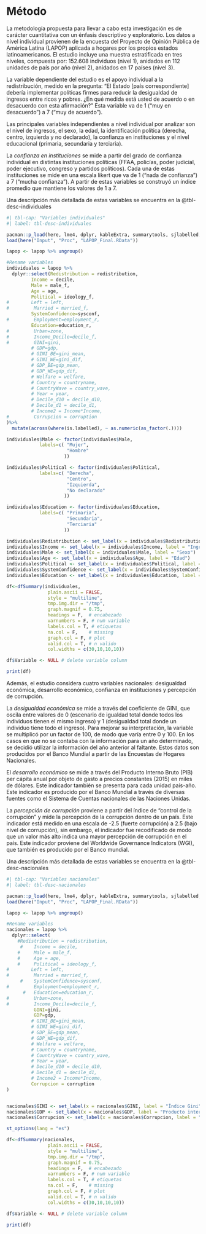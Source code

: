 
# Método

La metodología propuesta para llevar a cabo esta investigación es de carácter cuantitativa con un énfasis descriptivo y exploratorio. Los datos a nivel individual provienen de la encuesta del Proyecto de Opinión Pública de América Latina (LAPOP) aplicada a hogares por los propios estados latinoamericanos. El estudio incluye una muestra estratificada en tres niveles, compuesta por: 152.608 individuos (nivel 1), anidados en 112 unidades de país por año (nivel 2), anidados en 17 países (nivel 3).

La variable dependiente del estudio es el apoyo individual a la redistribución, medido en la pregunta: “El Estado [país correspondiente] debería implementar políticas firmes para reducir la desigualdad de ingresos entre ricos y pobres. ¿En qué medida está usted de acuerdo o en desacuerdo con esta afirmación?” Esta variable va de 1 (“muy en desacuerdo”) a 7 (“muy de acuerdo”).

Las principales variables independientes a nivel individual por analizar son el nivel de ingresos, el sexo, la edad, la identificación política (derecha, centro, izquierda y no declarado), la confianza en instituciones y el nivel educacional (primaria, secundaria y terciaria).

La *confianza en instituciones* se mide a partir del grado de confianza individual en distintas instituciones políticas (FFAA, policías, poder judicial, poder ejecutivo, congreso y partidos políticos). Cada una de estas instituciones se mide en una escala likert que va de 1 (“nada de confianza”) a 7 (“mucha confianza”). A partir de estas variables se construyó un índice promedio que mantiene los valores de 1 a 7.

Una descripción más detallada de estas variables se encuentra en la @tbl-desc-individuales


```r
#| tbl-cap: "Variables individuales"
#| label: tbl-desc-individuales

pacman::p_load(here, lme4, dplyr, kableExtra, summarytools, sjlabelled, haven)
load(here("Input", "Proc", "LAPOP_Final.RData"))

lapop <- lapop %>% ungroup()

#Rename variables
individuales = lapop %>% 
  dplyr::select(Redistribution = redistribution,
         Income = decile,
         Male = male_f,
         Age = age, 
         Political = ideology_f, 
#        Left = left, 
#         Married = married_f, 
         SystemConfidence=sysconf, 
#         Employment=employment_r, 
         Education=education_r, 
#         Urban=zone, 
#         Income_Decile=decile_f, 
#         GINI=gini,
         # GDP=gdp,
         # GINI_BE=gini_mean, 
         # GINI_WE=gini_dif, 
         # GDP_BE=gdp_mean, 
         # GDP_WE=gdp_dif,
         # Welfare = welfare,
         # Country = countryname,
         # CountryWave = country_wave,
         # Year = year,
         # Decile_d10 = decile_d10,
         # Decile_d1 = decile_d1,
         # Income2 = Income*Income,
#         Corrupcion = corruption
)%>%
  mutate(across(where(is.labelled), ~ as.numeric(as_factor(.))))

individuales$Male <- factor(individuales$Male,
            labels=c( "Mujer",
                      "Hombre"
                     ))

individuales$Political <- factor(individuales$Political,
            labels=c( "Derecha",
                      "Centro",
                      "Izquierda",
                      "No declarado"
                     ))

individuales$Education <- factor(individuales$Education,
            labels=c( "Primaria",
                      "Secundaria",
                      "Terciaria"
                     ))

individuales$Redistribution <- set_label(x = individuales$Redistribution, label = "Redistribución")
individuales$Income <- set_label(x = individuales$Income, label = "Ingresos")
individuales$Male <- set_label(x = individuales$Male, label = "Sexo")
individuales$Age <- set_label(x = individuales$Age, label = "Edad")
individuales$Political <- set_label(x = individuales$Political, label = "Identificación política")
individuales$SystemConfidence <- set_label(x = individuales$SystemConfidence, label = "Confianza en instituciones")
individuales$Education <- set_label(x = individuales$Education, label = "Nivel educacional")

df<-dfSummary(individuales,
               plain.ascii = FALSE,
               style = "multiline",
               tmp.img.dir = "/tmp",
               graph.magnif = 0.75,
               headings = F,  # encabezado
               varnumbers = F, # num variable
               labels.col = T, # etiquetas
               na.col = F,    # missing
               graph.col = F, # plot
               valid.col = T, # n valido
               col.widths = c(30,10,10,10))

df$Variable <- NULL # delete variable column

print(df)
```


Además, el estudio considera cuatro variables nacionales: desigualdad económica, desarrollo económico, confianza en instituciones y percepción de corrupción. 

La *desigualdad económica* se mide a través del coeficiente de GINI, que oscila entre valores de 0 (escenario de igualdad total donde todos los individuos tienen el mismo ingreso) y 1 (desigualdad total donde un individuo tiene todo el ingreso). Para mejorar su interpretación, la variable se multiplicó por un factor de 100, de modo que varía entre 0 y 100. En los casos en que no se contaba con la información para un año determinado, se decidió utilizar la información del año anterior al faltante. Estos datos son producidos por el Banco Mundial a partir de las Encuestas de Hogares Nacionales.

El *desarrollo económico* se mide a través del Producto Interno Bruto (PIB) per cápita anual por objeto de gasto a precios constantes (2015) en miles de dólares. Este indicador también se presenta para cada unidad país-año. Este indicador es producido por el Banco Mundial a través de diversas fuentes como el Sistema de Cuentas nacionales de las Naciones Unidas.

La *percepción de corrupción* proviene a partir del índice de "control de la corrupción" y mide la percepción de la corrupción dentro de un país. Este indicador está medido en una escala de -2.5 (fuerte corrupción) a 2.5 (bajo nivel de corrupción), sin embargo, el indicador fue recodificado de modo que un valor más alto indica una mayor percepción de corrupción en el país. Este indicador proviene del Worldwide Governance Indicators (WGI), que también es producido por el Banco mundial.

Una descripción más detallada de estas variables se encuentra en la @tbl-desc-nacionales

```r
#| tbl-cap: "Variables nacionales"
#| label: tbl-desc-nacionales

pacman::p_load(here, lme4, dplyr, kableExtra, summarytools, sjlabelled, haven)
load(here("Input", "Proc", "LAPOP_Final.RData"))

lapop <- lapop %>% ungroup()

#Rename variables
nacionales = lapop %>% 
  dplyr::select(
    #Redistribution = redistribution,
     #    Income = decile,
    #     Male = male_f,
    #     Age = age, 
    #     Political = ideology_f, 
#        Left = left, 
#         Married = married_f, 
     #    SystemConfidence=sysconf, 
#         Employment=employment_r, 
      #   Education=education_r, 
#         Urban=zone, 
#         Income_Decile=decile_f, 
          GINI=gini,
          GDP=gdp,
         # GINI_BE=gini_mean, 
         # GINI_WE=gini_dif, 
         # GDP_BE=gdp_mean, 
         # GDP_WE=gdp_dif,
         # Welfare = welfare,
         # Country = countryname,
         # CountryWave = country_wave,
         # Year = year,
         # Decile_d10 = decile_d10,
         # Decile_d1 = decile_d1,
         # Income2 = Income*Income,
         Corrupcion = corruption
)


nacionales$GINI <- set_label(x = nacionales$GINI, label = "Índice Gini")
nacionales$GDP <- set_label(x = nacionales$GDP, label = "Producto interno bruto per cápita")
nacionales$Corrupcion <- set_label(x = nacionales$Corrupcion, label = "Índice de control de corrupción")

st_options(lang = "es")

df<-dfSummary(nacionales,
               plain.ascii = FALSE,
               style = "multiline",
               tmp.img.dir = "/tmp",
               graph.magnif = 0.75,
               headings = F,  # encabezado
               varnumbers = F, # num variable
               labels.col = T, # etiquetas
               na.col = F,    # missing
               graph.col = F, # plot
               valid.col = T, # n valido
               col.widths = c(30,10,10,10))

df$Variable <- NULL # delete variable column

print(df)
```

